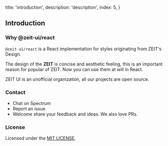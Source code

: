 
  title: 'introduction',
  description: 'description',
  index: 5,
}


## Introduction

### Why @zeit-ui/react

`@zeit-ui/react` is a React implementation for <Link rel="nofollow" target="_blank" pure href="https://github.com/zeit-ui/zeit-style">styles</Link>
originating from <Link rel="nofollow" target="_blank" pure href="https://zeit.co/design">ZEIT's Design</Link>.

The design of the **ZEIT** is concise and aesthetic feeling, this is an important reason for popular of ZEIT.
Now you can use them at will in React.

ZEIT UI is an unofficial organization, all our projects are open source.

<Spacer y={3} />

### Contact

- <Link pure color target="_blank" rel="nofollow" href="https://spectrum.chat/zeit-ui/general?tab=posts">Chat on Spectrum</Link>
- <Link pure color target="_blank" rel="nofollow" href="https://github.com/zeit-ui/react/issues/new">Report an issue</Link>
- Welcome share your feedback and ideas. We also love PRs.

<Spacer y={3} />

### License

Licensed under the [MIT LICENSE](https://github.com/zeit-ui/react/blob/master/LICENSE).

